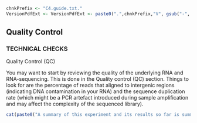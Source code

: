 <!-- Set PArameters Module -->
<!-- Set the chnkPrefix to make all chunks unique in the overall folder -->
```{r partC4_alignment_summary_init, echo=TRUE, eval=TRUE, warning=FALSE}
chnkPrefix <- "C4.guide.txt."
VersionPdfExt <- VersionPdfExt <- paste0(".",chnkPrefix,"V", gsub("-", "", Sys.Date()), ".pdf")

```


## Quality Control

### TECHNICAL CHECKS

Quality Control (QC)

You may want to start by reviewing the quality of the underlying RNA and RNA-sequencing. This is done in the Quality control (QC) section. Things to look for are the percentage of reads that aligned to intergenic regions (indicating DNA contamination in your RNA) and the sequence duplication rate (which might be a PCR artefact introduced during sample amplification and may affect the complexity of the sequenced library).



```{r display_text_1, eval=T, results="asis"}
cat(paste0("A summary of this experiment and its results so far is summarized in an editable [report](https://biologic.crick.ac.uk/",Obio@parameterList$project_id,"/report.php). The purpose of this section is to provide a brief summary of the experiment as well as of its results to a person who is interested in your dataset in the distant future. Ideally, this section contains all information necessary to understand the experiment as well as its results so far. You may download this presentation via the link at the bottom of the page, edit it in whatever way you deem suitable and send it back to bioinformatics for updating. You may also want to add a powerpoint presentation outlining the rationale for this experiment as a [slide show](https://biologic.crick.ac.uk/",Obio@parameterList$project_id,"/about.php)."))
```